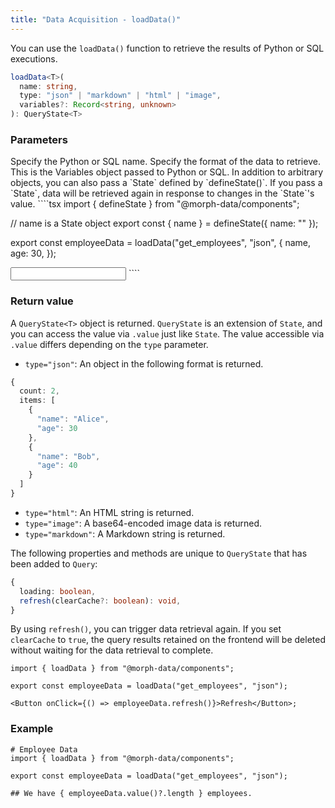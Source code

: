 ```yaml
---
title: "Data Acquisition - loadData()"
---
```


You can use the `loadData()` function to retrieve the results of Python or SQL executions.

```typescript
loadData<T>(
  name: string,
  type: "json" | "markdown" | "html" | "image",
  variables?: Record<string, unknown>
): QueryState<T>
```

### Parameters

<ParamField path="name" type="string" required>
  Specify the Python or SQL name.
</ParamField>

<ParamField path="type" type='"json" | "html" | "markdown" | "image"' required>
  Specify the format of the data to retrieve.
</ParamField>

<ParamField path="variables" type="Record<string, any>">
  This is the Variables object passed to Python or SQL.
  In addition to arbitrary objects, you can also pass a `State` defined by `defineState()`.
  If you pass a `State`, data will be retrieved again in response to changes in the `State`'s value.
````tsx
import { defineState } from "@morph-data/components";

// name is a State object
export const { name } = defineState({ name: "" });

export const employeeData = loadData("get_employees", "json", {
  name,
  age: 30,
});

<Input state={name} />
````
</ParamField>

### Return value

A `QueryState<T>` object is returned.
`QueryState` is an extension of `State`, and you can access the value via `.value` just like `State`.
The value accessible via `.value` differs depending on the `type` parameter.

- `type="json"`: An object in the following format is returned.

```typescript
{
  count: 2,
  items: [
    {
      "name": "Alice",
      "age": 30
    },
    {
      "name": "Bob",
      "age": 40
    }
  ]
}
```

- `type="html"`: An HTML string is returned.
- `type="image"`: A base64-encoded image data is returned.
- `type="markdown"`: A Markdown string is returned.

The following properties and methods are unique to `QueryState` that has been added to `Query`:

```typescript
{
  loading: boolean,
  refresh(clearCache?: boolean): void,
}
```

By using `refresh()`, you can trigger data retrieval again.
If you set `clearCache` to `true`, the query results retained on the frontend will be deleted without waiting for the data retrieval to complete.

```tsx
import { loadData } from "@morph-data/components";

export const employeeData = loadData("get_employees", "json");

<Button onClick={() => employeeData.refresh()}>Refresh</Button>;
```

### Example

```tsx index.mdx
# Employee Data
import { loadData } from "@morph-data/components";

export const employeeData = loadData("get_employees", "json");

## We have { employeeData.value()?.length } employees.
```

